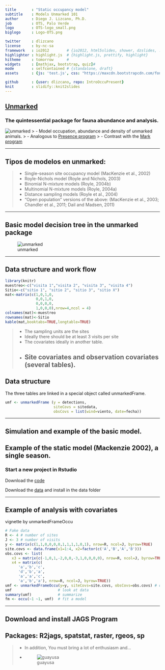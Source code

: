 ---
title       : "Static occupancy model"
subtitle    : Models Unmarked 101
author      : Diego J. Lizcano, Ph.D.
job         : OTS, Palo Verde
logo        : OTS-logo_small.png
biglogo     : Logo-OTS.png

twitter     : dlizcano
license     : by-nc-sa  
framework   : io2012        # {io2012, html5slides, shower, dzslides, ...}
highlighter : highlight.js  # {highlight.js, prettify, highlight}
hitheme     : tomorrow      # 
widgets     : [mathjax, bootstrap, quiz]# 
mode        : selfcontained # {standalone, draft}
assets      : {js: 'test.js', css: "https://maxcdn.bootstrapcdn.com/font-awesome/4.6.3/css/font-awesome.min.css"}

github      : {user: dlizcano, repo: IntroOccuPresent}
knit        : slidify::knit2slides
---


## [Unmarked](https://www.jstatsoft.org/article/view/v043i10)

### The quintessential package for fauna abundance and analysis.

![unmarked](assets/img/unmarked.jpg)
> - Model occupation, abundance and density of unmarked animals.
> - Analogous to [Presence program](http://www.mbr-pwrc.usgs.gov/software/presence.html)
> - Contrast with the [Mark program](http://warnercnr.colostate.edu/~gwhite/mark/mark.htm)

---

## Tipos de modelos en unmarked:

> - Single-season site occupancy model (MacKenzie et al., 2002)
> - Royle-Nichols model (Royle and Nichols, 2003)
> - Binomial N-mixture models (Royle, 2004b)
> - Multinomial N-mixture models (Royle, 2004a)
> - Distance sampling models (Royle et al., 2004)
> - “Open population” versions of the above: (MacKenzie et al., 2003; Chandler
et al., 2011; Dail and Madsen, 2011)

---

## Basic model decision tree in the unmarked package

![unmarked](assets/img/unmarked2.jpg)

---

## Data structure and work flow

```{r table, eval=TRUE, echo=FALSE}
library(knitr)
muestreo<-c("visita 1","visita 2", "visita 3", "visita 4")
Sitio<-c("sitio 1", "sitio 2", "sitio 3", "sitio X")
mat<-matrix(c(1,0,1,0,
              0,0,1,0,
              0,0,0,0,
              1,0,0,0),nrow=4,ncol = 4)
colnames(mat)<-muestreo
rownames(mat)<-Sitio
kable(mat,booktabs=TRUE,longtable=TRUE)
```

> - The sampling units are the sites
> - Ideally there should be at least 3 visits per site
> - The covariates ideally in another table.
> - Site covariates and observation covariates (several tables).
---

## Data structure

The three tables are linked in a special object called unmarkedFrame.

```{r unmarked, eval=FALSE, echo=TRUE}

umf <- unmarkedFrame (y = detections,
                      siteCovs = sitedata,
                      obsCovs = list(wind=viento, date=fecha))

```

---

## Simulation and example of the basic model.


## Example of the static model (Mackenzie 2002), a single season.

### Start a new project in Rstudio

Download the [code](https://gist.github.com/dlizcano/466eb0abc55c0957e441f091a7659330)

Download the [data](https://github.com/dlizcano/IntroOccuPresent/tree/gh-pages/data) and install in the data folder

---

## Example of analysis with covariates

vignette by unmarkedFrameOccu

```{r example, eval=FALSE, echo=TRUE}

# Fake data
R <- 4 # number of sites
J <- 3 # number of visits
y <- matrix(c(1,1,0,0,0,0,1,1,1,1,0,1), nrow=R, ncol=J, byrow=TRUE)
site.covs <- data.frame(x1=1:4, x2=factor(c('A','B','A','B')))
obs.covs <- list(
   x3 = matrix(c(-1,0,1,-2,0,0,-3,1,0,0,0,0), nrow=R, ncol=J, byrow=TRUE),
   x4 = matrix(c(
      'a','b','c',
      'd','b','a',
      'a','a','c',
      'a','b','a'), nrow=R, ncol=J, byrow=TRUE))
umf <- unmarkedFrameOccu(y=y, siteCovs=site.covs, obsCovs=obs.covs) # organize data
umf                     # look at data
summary(umf)            # summarize      
fm <- occu(~1 ~1, umf)  # fit a model


```


---

## Download and install JAGS Program
## Packages: R2jags, spatstat, raster, rgeos, sp
> - In addition, You must bring a lot of enthusiasm and...
> - ![guayusa](assets/img/coffee.png)



